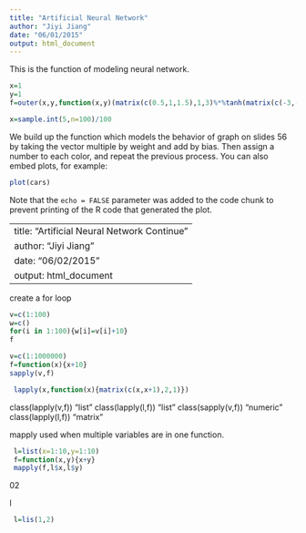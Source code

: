 ```yaml
---
title: "Artificial Neural Network"
author: "Jiyi Jiang"
date: "06/01/2015"
output: html_document
---
```


This is the function of modeling neural network.

```r

x=1
y=1
f=outer(x,y,function(x,y)(matrix(c(0.5,1,1.5),1,3)%*%tanh(matrix(c(-3,-1,3,-2,3,-1),3,2)%*%matrix(c(x,y),2,1)+matrix(c(6,-6,-3),3,1)))+3) 

x=sample.int(5,n=100)/100

```

We build up the function which models the behavior of graph on slides 56 by taking the vector multiple by weight and add by bias. 
Then assign a number to each color, and repeat the previous process.
You can also embed plots, for example:

```r
plot(cars)
```

Note that the `echo = FALSE` parameter was added to the code chunk to prevent printing of the R code that generated the plot.

---
title: "Artificial Neural Network Continue"
author: "Jiyi Jiang"
date: "06/02/2015"
output: html_document
---
create a for loop
```r
v=c(1:100)
w=c()
for(i in 1:100){w[i]=v[i]+10}
f
```

```r
v=c(1:1000000)
f=function(x){x+10}
sapply(v,f)

 lapply(x,function(x){matrix(c(x,x+1),2,1)})
```


class(lapply(v,f)) "list"
class(lapply(l,f)) "list"
class(sapply(v,f)) "numeric"
class(lapply(l,f)) "matrix"

mapply
used when multiple variables are in one function.
```r
 l=list(x=1:10,y=1:10)
 f=function(x,y){x+y}
 mapply(f,l$x,l$y)
```
02

l
```r
 l=lis(1,2)
```
